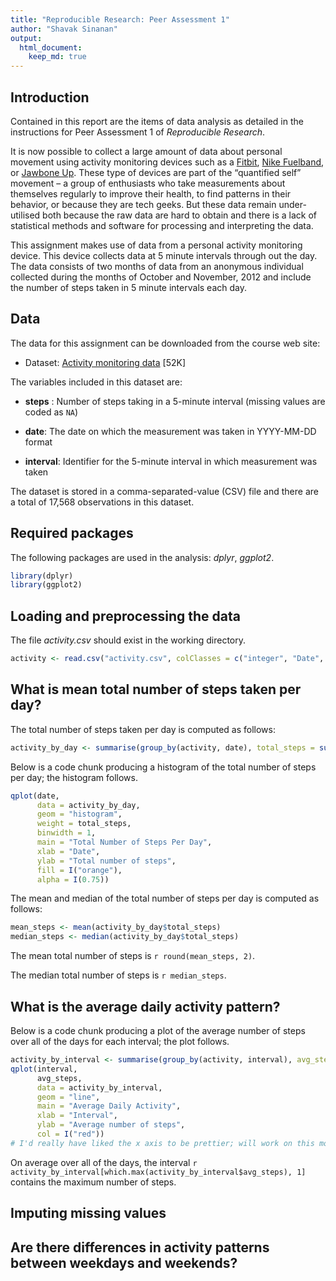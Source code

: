 ```yaml
---
title: "Reproducible Research: Peer Assessment 1"
author: "Shavak Sinanan"
output: 
  html_document:
    keep_md: true
---
```


## Introduction

Contained in this report are the items of data analysis as detailed in the instructions for Peer Assessment 1 of *Reproducible Research*.

It is now possible to collect a large amount of data about personal movement using activity monitoring devices such as a [Fitbit](http://www.fitbit.com), [Nike Fuelband](http://www.nike.com/us/en_us/c/nikeplus-fuelband), or [Jawbone Up](https://jawbone.com/up). These type of devices are part of the "quantified self" movement -- a group of enthusiasts who take measurements about themselves regularly to improve their health, to find patterns in their behavior, or because they are tech geeks. But these data remain under-utilised both because the raw data are hard to obtain and there is a lack of statistical methods and software for processing and interpreting the data.

This assignment makes use of data from a personal activity monitoring device. This device collects data at 5 minute intervals through out the day. The data consists of two months of data from an anonymous individual collected during the months of October and November, 2012 and include the number of steps taken in 5 minute intervals each day.

## Data

The data for this assignment can be downloaded from the course web
site:

* Dataset: [Activity monitoring data](https://d396qusza40orc.cloudfront.net/repdata%2Fdata%2Factivity.zip) [52K]

The variables included in this dataset are:

+ **steps** : Number of steps taking in a 5-minute interval (missing
    values are coded as `NA`)

+ **date**: The date on which the measurement was taken in YYYY-MM-DD
    format

+ **interval**: Identifier for the 5-minute interval in which
    measurement was taken

The dataset is stored in a comma-separated-value (CSV) file and there are a total of 17,568 observations in this dataset.

## Required packages

The following packages are used in the analysis: *dplyr*, *ggplot2*.

```r
library(dplyr)
library(ggplot2)
```

## Loading and preprocessing the data

The file *activity.csv* should exist in the working directory.

```r
activity <- read.csv("activity.csv", colClasses = c("integer", "Date", "integer")) # date is in YYYY-MM-DD format
```

## What is mean total number of steps taken per day?

The total number of steps taken per day is computed as follows:

```r
activity_by_day <- summarise(group_by(activity, date), total_steps = sum(steps, na.rm = TRUE)) # I spell the British way
```

Below is a code chunk producing a histogram of the total number of steps per day; the histogram follows.

```r
qplot(date,
      data = activity_by_day,
      geom = "histogram",
      weight = total_steps,
      binwidth = 1,
      main = "Total Number of Steps Per Day",
      xlab = "Date",
      ylab = "Total number of steps",
      fill = I("orange"),
      alpha = I(0.75))
```

The mean and median of the total number of steps per day is computed as follows:

```r
mean_steps <- mean(activity_by_day$total_steps)
median_steps <- median(activity_by_day$total_steps)
```

The mean total number of steps is `r round(mean_steps, 2)`.

The median total number of steps is `r median_steps`.


## What is the average daily activity pattern?

Below is a code chunk producing a plot of the average number of steps over all of the days for each interval; the plot follows.

```r
activity_by_interval <- summarise(group_by(activity, interval), avg_steps = mean(steps, na.rm = TRUE))
qplot(interval,
      avg_steps,
      data = activity_by_interval,
      geom = "line",
      main = "Average Daily Activity",
      xlab = "Interval",
      ylab = "Average number of steps",
      col = I("red"))
# I'd really have liked the x axis to be prettier; will work on this more if I have some time
```

On average over all of the days, the interval `r activity_by_interval[which.max(activity_by_interval$avg_steps), 1]` contains the maximum number of steps.

## Imputing missing values



## Are there differences in activity patterns between weekdays and weekends?
